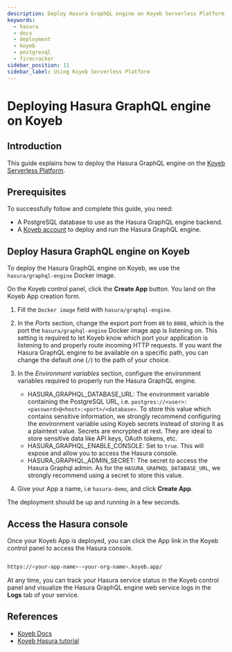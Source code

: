 ```yaml
---
description: Deploy Hasura GraphQL engine on Koyeb Serverless Platform with Docker
keywords:
  - hasura
  - docs
  - deployment
  - koyeb
  - postgresql
  - firecracker
sidebar_position: 11
sidebar_label: Using Koyeb Serverless Platform
---
```



# Deploying Hasura GraphQL engine on Koyeb

## Introduction

This guide explains how to deploy the Hasura GraphQL engine on the [Koyeb Serverless Platform](https://koyeb.com).

## Prerequisites

To successfully follow and complete this guide, you need:

- A PostgreSQL database to use as the Hasura GraphQL engine backend.
- A [Koyeb account](https://app.koyeb.com) to deploy and run the Hasura GraphQL engine.

## Deploy Hasura GraphQL engine on Koyeb

To deploy the Hasura GraphQL engine on Koyeb, we use the `hasura/graphql-engine` Docker image.

On the Koyeb control panel, click the **Create App** button.
You land on the Koyeb App creation form.

<!--

<Thumbnail
   src="/img/graphql/core/deployment/koyeb-hasura-app-creation.png"
   alt="Koyeb control panel"
/>

-->

1. Fill the `Docker image` field with `hasura/graphql-engine`.

2. In the *Ports* section, change the export port from `80` to `8080`, which is the port the ``hasura/graphql-engine`` Docker image app is
   listening on. This setting is required to let Koyeb know which port your application is listening to and properly route incoming HTTP requests.
   If you want the Hasura GraphQL engine to be available on a specific path, you can change the default one (``/``) to the path of your choice.

3. In the *Environment variables* section, configure the environment variables required to properly run the Hasura GraphQL engine.

   - HASURA_GRAPHQL_DATABASE_URL: The environment variable containing the PostgreSQL URL, i.e. ``postgres://<user>:<password>@<host>:<port>/<database>``.
     To store this value which contains sensitive information, we strongly recommend configuring the environment variable using Koyeb secrets instead of
     storing it as a plaintext value. Secrets are encrypted at rest. They are ideal to store sensitive data like API keys, OAuth tokens, etc.
   - HASURA_GRAPHQL_ENABLE_CONSOLE: Set to `true`. This will expose and allow you to access the Hasura console.
   - HASURA_GRAPHQL_ADMIN_SECRET: The secret to access the Hasura Graphql admin. As for the `HASURA_GRAPHQL_DATABASE_URL`, we strongly recommend using
     a secret to store this value.

4. Give your App a name, i.e `hasura-demo`, and click **Create App**.

The deployment should be up and running in a few seconds.

## Access the Hasura console

Once your Koyeb App is deployed, you can click the App link in the Koyeb control panel to access the Hasura console.

<!--

<Thumbnail
   src="/img/graphql/core/deployment/koyeb-hasura-service.png"
   alt="Koyeb control panel"
/>

-->

```bash

https://<your-app-name>-<your-org-name>.koyeb.app/

```

At any time, you can track your Hasura service status in the Koyeb control panel and visualize the Hasura GraphQL engine web service logs in the
**Logs** tab of your service.

## References

- [Koyeb Docs](https://koyeb.com/docs>)
- [Koyeb Hasura tutorial](https://www.koyeb.com/tutorials/deploy-the-hasura-graphql-engine-to-expose-and-create-apis-from-your-databases-on-koyeb)

